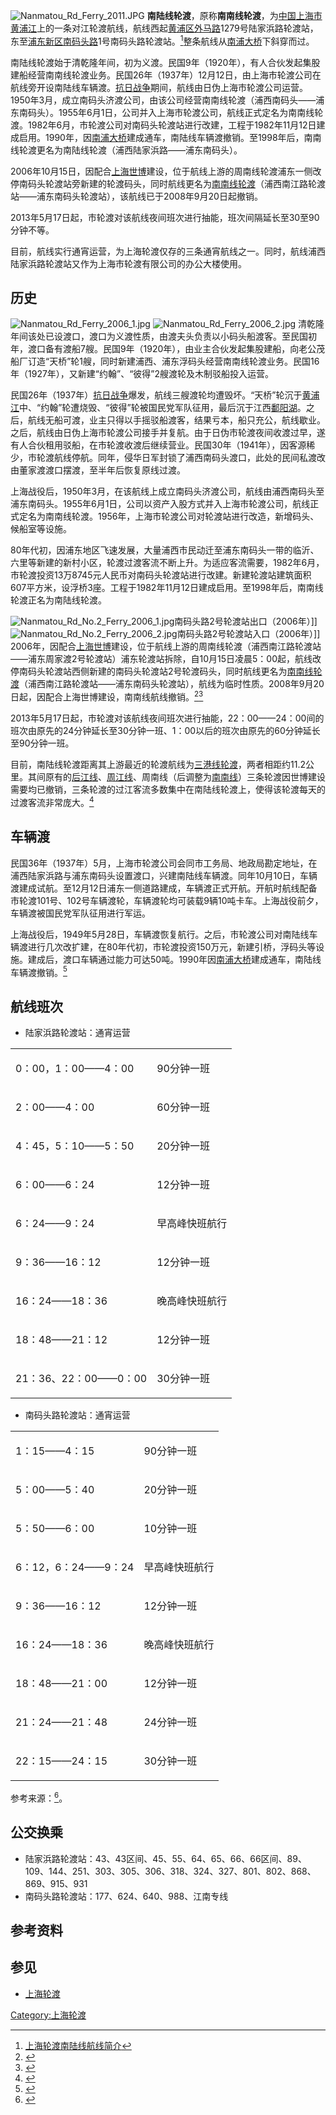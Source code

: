[[File:Nanmatou_Rd_Ferry_2011.JPG|thumb]]
'''南陆线轮渡'''，原称'''南南线轮渡'''，为[[中华人民共和国|中国]][[上海市|上海市]][[黄浦江|黄浦江]]上的一条对江轮渡航线，航线西起[[黄浦区|黄浦区]][[外马路|外马路]]1279号陆家浜路轮渡站，东至[[浦东新区|浦东新区]][[南码头路|南码头路]]1号南码头路轮渡站。<ref>[http://www.shanghaiferry.com/1-%E7%BD%91%E9%A1%B5ppt%E8%BD%AC%E5%9B%BE%E7%89%87%E8%B5%84%E6%96%99/%E8%88%AA%E7%BA%BF%E8%88%AA%E7%8F%AD%EF%BC%88%E5%90%84%E6%B8%A1%E5%8F%A3%E7%AE%80%E4%BB%8B%EF%BC%89/1-%E5%8D%97%E9%99%86%E8%88%AA%E7%BA%BF%E7%AE%80%E4%BB%8B.png 上海轮渡南陆线航线简介]</ref>整条航线从[[南浦大桥|南浦大桥]]下斜穿而过。

南陆线轮渡始于清乾隆年间，初为义渡。民国9年（1920年），有人合伙发起集股建船经营南南线轮渡业务。民国26年（1937年）12月12日，由上海市轮渡公司在航线旁开设南陆线车辆渡。[[抗日战争|抗日战争]]期间，航线由日伪上海市轮渡公司运营。1950年3月，成立南码头济渡公司，由该公司经营南南线轮渡（浦西南码头——浦东南码头）。1955年6月1日，公司并入上海市轮渡公司，航线正式定名为南南线轮渡。1982年6月，市轮渡公司对南码头轮渡站进行改建，工程于1982年11月12日建成启用。1990年，因[[南浦大桥|南浦大桥]]建成通车，南陆线车辆渡撤销。至1998年后，南南线轮渡更名为南陆线轮渡（浦西陆家浜路——浦东南码头）。

2006年10月15日，因配合[[中国2010年上海世界博览会|上海世博]]建设，位于航线上游的周南线轮渡浦东一侧改停南码头轮渡站旁新建的轮渡码头，同时航线更名为[[南南线轮渡|南南线轮渡]]（浦西南江路轮渡站——浦东南码头轮渡站），该航线已于2008年9月20日起撤销。

2013年5月17日起，市轮渡对该航线夜间班次进行抽能，班次间隔延长至30至90分钟不等。

目前，航线实行通宵运营，为上海轮渡仅存的三条通宵航线之一。同时，航线浦西陆家浜路轮渡站又作为上海市轮渡有限公司的办公大楼使用。

== 历史 ==
[[File:Nanmatou_Rd_Ferry_2006_1.jpg|thumb]]
[[File:Nanmatou_Rd_Ferry_2006_2.jpg|thumb]]
清乾隆年间该处已设渡口，渡口为义渡性质，由渡夫头负责以小码头船渡客。至民国初年，渡口备有渡船7艘。民国9年（1920年），由业主合伙发起集股建船，向老公茂船厂订造“天桥”轮1艘，同时新建浦西、浦东浮码头经营南南线轮渡业务。民国16年（1927年），又新建“约翰”、“彼得”2艘渡轮及木制驳船投入运营。

民国26年（1937年）[[抗日战争|抗日战争]]爆发，航线三艘渡轮均遭毁坏。“天桥”轮沉于[[黄浦江|黄浦江]]中、“约翰”轮遭烧毁、“彼得”轮被国民党军队征用，最后沉于江西[[鄱阳湖|鄱阳湖]]。之后，航线无船可渡，业主只得以手摇驳船渡客，结果亏本，船只充公，航线歇业。之后，航线由日伪上海市轮渡公司接手并复航。由于日伪市轮渡夜间收渡过早，遂有人合伙租用驳船，在市轮渡收渡后继续营业。民国30年（1941年），因客源稀少，市轮渡航线停航。同年，侵华日军封锁了浦西南码头渡口，此处的民间私渡改由董家渡渡口摆渡，至半年后恢复原线过渡。

上海战役后，1950年3月，在该航线上成立南码头济渡公司，航线由浦西南码头至浦东南码头。1955年6月1日，公司以资产入股方式并入上海市轮渡公司，航线正式定名为南南线轮渡。1956年，上海市轮渡公司对轮渡站进行改造，新增码头、候船室等设施。

80年代初，因浦东地区飞速发展，大量浦西市民动迁至浦东南码头一带的临沂、六里等新建的新村小区，轮渡过渡客流不断上升。为适应客流需要，1982年6月，市轮渡投资13万8745元人民币对南码头轮渡站进行改建。新建轮渡站建筑面积607平方米，设浮桥3座。工程于1982年11月12日建成启用。至1998年后，南南线轮渡正名为南陆线轮渡。

[[File:Nanmatou_Rd_No.2_Ferry_2006_1.jpg|thumb]]南码头路2号轮渡站出口（2006年）]]
[[File:Nanmatou_Rd_No.2_Ferry_2006_2.jpg|thumb]]南码头路2号轮渡站入口（2006年）]]
2006年，因配合[[中国2010年上海世界博览会|上海世博]]建设，位于航线上游的周南线轮渡（浦西南江路轮渡站——浦东周家渡2号轮渡站）浦东轮渡站拆除，自10月15日凌晨5：00起，航线改停南码头轮渡站西侧新建的南码头轮渡站2号轮渡码头，同时航线更名为[[南南线轮渡|南南线轮渡]]（浦西南江路轮渡站——浦东南码头轮渡站），航线为临时性质。2008年9月20日起，因配合上海世博建设，南南线航线撤销。<ref>{{Cite web |url=http://www.shtong.gov.cn/newsite/node2/node2245/node4501/node56018/node56020/userobject1ai43385.html |title=上海市地方志 专业志 >> 上海内河航运志 >> 第六章渡运 >> 节 |accessdate=2019-04-15 |archive-date=2014-01-01 |archive-url=https://web.archive.org/web/20140101093158/http://www.shtong.gov.cn/newsite/node2/node2245/node4501/node56018/node56020/userobject1ai43385.html |dead-url=no }}</ref><ref>{{Cite web |url=http://www.shanghaiferry.com/1-%E7%BD%91%E9%A1%B5ppt%E8%BD%AC%E5%9B%BE%E7%89%87%E8%B5%84%E6%96%99/%E7%99%BE%E5%B9%B4%E4%BC%A0%E6%89%BF/%E8%BD%AE%E6%B8%A1%E7%AE%80%E5%8F%B2/10-%E5%90%84%E6%B8%A1%E5%8F%A3%E5%8E%86%E5%8F%B2%E6%B2%BF%E9%9D%A9.html |title=上海轮渡各渡口历史沿革 |accessdate=2011-07-28 |archive-date=2014-02-02 |archive-url=https://web.archive.org/web/20140202141841/http://www.shanghaiferry.com/1-%E7%BD%91%E9%A1%B5ppt%E8%BD%AC%E5%9B%BE%E7%89%87%E8%B5%84%E6%96%99/%E7%99%BE%E5%B9%B4%E4%BC%A0%E6%89%BF/%E8%BD%AE%E6%B8%A1%E7%AE%80%E5%8F%B2/10-%E5%90%84%E6%B8%A1%E5%8F%A3%E5%8E%86%E5%8F%B2%E6%B2%BF%E9%9D%A9.html |dead-url=no }}</ref>

2013年5月17日起，市轮渡对该航线夜间班次进行抽能，22：00——24：00间的班次由原先的24分钟延长至30分钟一班、1：00以后的班次由原先的60分钟延长至90分钟一班。

目前，南陆线轮渡距离其上游最近的轮渡航线为[[三港线轮渡|三港线轮渡]]，两者相距约11.2公里。其间原有的[[后江线轮渡|后江线]]、[[周江线轮渡|周江线]]、周南线（后调整为[[南南线轮渡|南南线]]）三条轮渡因世博建设需要均已撤销，三条轮渡的过江客流多数集中在南陆线轮渡上，使得该轮渡每天的过渡客流非常庞大。<ref>{{Cite web |url=http://news.sina.com.cn/o/2011-03-30/152522209018.shtml |title=人在等，世博两岸轮渡还在审 |accessdate=2011-07-28 |archive-date=2016-03-04 |archive-url=https://web.archive.org/web/20160304091109/http://news.sina.com.cn/o/2011-03-30/152522209018.shtml |dead-url=no }}</ref>

== 车辆渡 ==
民国36年（1937年）5月，上海市轮渡公司会同市工务局、地政局勘定地址，在浦西陆家浜路与浦东南码头设置渡口，兴建南陆线车辆渡。同年10月10日，车辆渡建成试航。至12月12日浦东一侧道路建成，车辆渡正式开航。开航时航线配备市轮渡101号、102号车辆渡轮，车辆渡轮均可装载9辆10吨卡车。上海战役前夕，车辆渡被国民党军队征用进行军运。

上海战役后，1949年5月28日，车辆渡恢复航行。之后，市轮渡公司对南陆线车辆渡进行几次改扩建，在80年代初，市轮渡投资150万元，新建引桥，浮码头等设施。建成后，渡口车辆通过能力可达50吨。1990年因[[南浦大桥|南浦大桥]]建成通车，南陆线车辆渡撤销。<ref>{{Cite web |url=http://www.shtong.gov.cn/newsite/node2/node2245/node4501/node56018/node56020/userobject1ai43387.html |title=上海市地方志 专业志 >> 上海内河航运志 >> 第六章渡运 >> 节 |accessdate=2019-04-15 |archive-date=2014-01-01 |archive-url=https://web.archive.org/web/20140101093424/http://www.shtong.gov.cn/newsite/node2/node2245/node4501/node56018/node56020/userobject1ai43387.html |dead-url=no }}</ref>

== 航线班次 ==
*陆家浜路轮渡站：通宵运营
{| class="wikitable"
|-
| 0：00，1：00——4：00 || 90分钟一班
|-
| 2：00——4：00 || 60分钟一班
|-
| 4：45，5：10——5：50 || 20分钟一班
|-
| 6：00——6：24 || 12分钟一班
|-
| 6：24——9：24 || 早高峰快班航行
|-
| 9：36——16：12 || 12分钟一班
|-
| 16：24——18：36 || 晚高峰快班航行
|-
| 18：48——21：12 || 12分钟一班
|-
| 21：36、22：00——0：00 || 30分钟一班
|}
*南码头路轮渡站：通宵运营
{| class="wikitable"
|-
| 1：15——4：15 || 90分钟一班
|-
| 5：00——5：40|| 20分钟一班
|-
| 5：50——6：00|| 10分钟一班
|-
| 6：12，6：24——9：24 || 早高峰快班航行
|-
| 9：36——16：12 || 12分钟一班
|-
| 16：24——18：36 || 晚高峰快班航行
|-
| 18：48——21：00 || 12分钟一班
|-
| 21：24——21：48 || 24分钟一班
|-
| 22：15——24：15 || 30分钟一班
|}
参考来源：<ref>{{Cite web |url=http://www.shanghaiferry.com/1-%E7%BD%91%E9%A1%B5ppt%E8%BD%AC%E5%9B%BE%E7%89%87%E8%B5%84%E6%96%99/%E6%97%B6%E5%88%BB%E8%A1%A8/6-%E5%8D%97%E9%99%86%E7%BA%BF.html |title=上海轮渡南陆线时刻表 |accessdate=2011-07-28 |archive-date=2012-09-12 |archive-url=https://archive.is/20120912163101/http://www.shanghaiferry.com/1-%E7%BD%91%E9%A1%B5ppt%E8%BD%AC%E5%9B%BE%E7%89%87%E8%B5%84%E6%96%99/%E6%97%B6%E5%88%BB%E8%A1%A8/6-%E5%8D%97%E9%99%86%E7%BA%BF.html |dead-url=no }}</ref>。

== 公交换乘 ==
*陆家浜路轮渡站：43、43区间、45、55、64、65、66、66区间、89、109、144、251、303、305、306、318、324、327、801、802、868、869、915、931
*南码头路轮渡站：177、624、640、988、江南专线

== 参考资料 ==
{{reflist}}

== 参见 ==
*[[上海轮渡|上海轮渡]]

{{上海市轮渡有限公司黄浦江对江轮渡航线}}
{{Crossings navbox
|structure= Crossings
|place= [[黄浦江|黄浦江]]
|bridge= 南陆线轮渡
|bridge signs= 
|upstream= [[上海内环线|内环线]]
|upstream signs= [[南浦大桥|南浦大桥]]
|downstream= [[上海轨道交通4号线|轨道交通4号线区间隧道]]
|downstream signs= [[File:SML4.svg|10px]]
}}

[[Category:上海轮渡|Category:上海轮渡]]